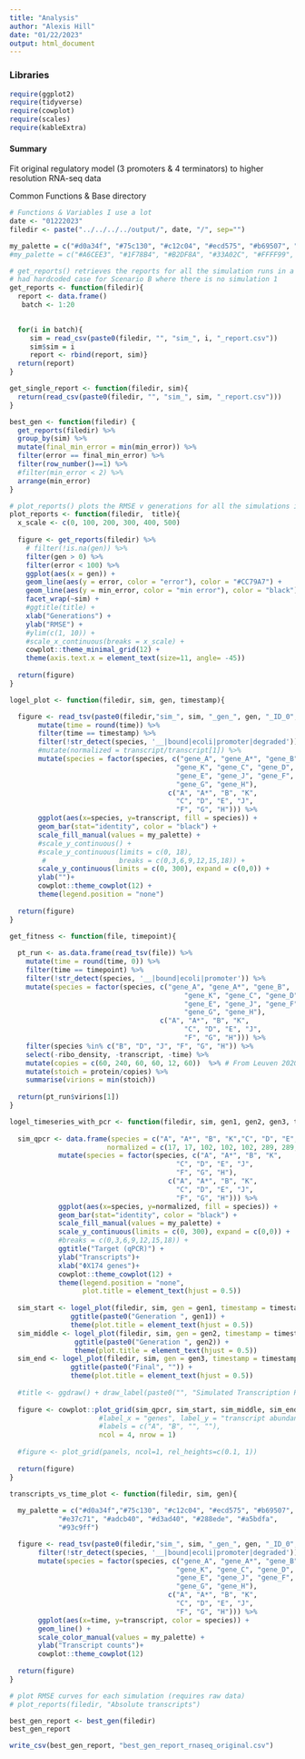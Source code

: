 ```yaml
---
title: "Analysis"
author: "Alexis Hill"
date: "01/22/2023"
output: html_document
---
```


### Libraries
```r
require(ggplot2)
require(tidyverse)
require(cowplot)
require(scales)
require(kableExtra)
```

#### Summary
Fit original regulatory model (3 promoters & 4 terminators) to higher resolution RNA-seq data

Common Functions & Base directory 
```r
# Functions & Variables I use a lot
date <- "01222023"
filedir <- paste("../../../../output/", date, "/", sep="")

my_palette = c("#d0a34f", "#75c130", "#c12c04", "#ecd575", "#b69507", "#e37c71", "#adcb40", "#d3ad40", "#288ede", "#a5bdfa", "#93c9ff")
#my_palette = c("#A6CEE3", "#1F78B4", "#B2DF8A", "#33A02C", "#FFFF99", "#E31A1C", "#FDBF6F", "#FF7F00", "#CAB2D6", "#6A3D9A", "#999999")

# get_reports() retrieves the reports for all the simulation runs in a specified scenario
# had hardcoded case for Scenario B where there is no simulation 1
get_reports <- function(filedir){
  report <- data.frame()
   batch <- 1:20

  
  for(i in batch){
     sim = read_csv(paste0(filedir, "", "sim_", i, "_report.csv")) 
     sim$sim = i
     report <- rbind(report, sim)}
  return(report)
}

get_single_report <- function(filedir, sim){
  return(read_csv(paste0(filedir, "", "sim_", sim, "_report.csv"))) 
}

best_gen <- function(filedir) {
  get_reports(filedir) %>% 
  group_by(sim) %>% 
  mutate(final_min_error = min(min_error)) %>% 
  filter(error == final_min_error) %>%  
  filter(row_number()==1) %>% 
  #filter(min_error < 2) %>% 
  arrange(min_error)
}

# plot_reports() plots the RMSE v generations for all the simulations in a given scenario
plot_reports <- function(filedir,  title){
  x_scale <- c(0, 100, 200, 300, 400, 500)
  
  figure <- get_reports(filedir) %>% 
    # filter(!is.na(gen)) %>% 
    filter(gen > 0) %>% 
    filter(error < 100) %>% 
    ggplot(aes(x = gen)) +
    geom_line(aes(y = error, color = "error"), color = "#CC79A7") + 
    geom_line(aes(y = min_error, color = "min error"), color = "black") +
    facet_wrap(~sim) + 
    #ggtitle(title) + 
    xlab("Generations") +
    ylab("RMSE") + 
    #ylim(c(1, 10)) + 
    #scale_x_continuous(breaks = x_scale) + 
    cowplot::theme_minimal_grid(12) + 
    theme(axis.text.x = element_text(size=11, angle= -45))
  
  return(figure)
}

logel_plot <- function(filedir, sim, gen, timestamp){

  figure <- read_tsv(paste0(filedir,"sim_", sim, "_gen_", gen, "_ID_0", ".tsv" )) %>% 
       mutate(time = round(time)) %>% 
       filter(time == timestamp) %>% 
       filter(!str_detect(species, '__|bound|ecoli|promoter|degraded')) %>% 
       #mutate(normalized = transcript/transcript[1]) %>% 
       mutate(species = factor(species, c("gene_A", "gene_A*", "gene_B",
                                         "gene_K", "gene_C", "gene_D",
                                         "gene_E", "gene_J", "gene_F",
                                         "gene_G", "gene_H"),
                                       c("A", "A*", "B", "K",
                                         "C", "D", "E", "J",
                                         "F", "G", "H"))) %>% 
       ggplot(aes(x=species, y=transcript, fill = species)) +
       geom_bar(stat="identity", color = "black") + 
       scale_fill_manual(values = my_palette) + 
       #scale_y_continuous() + 
       #scale_y_continuous(limits = c(0, 18),
        #                  breaks = c(0,3,6,9,12,15,18)) +
       scale_y_continuous(limits = c(0, 300), expand = c(0,0)) +
       ylab("")+
       cowplot::theme_cowplot(12) +
       theme(legend.position = "none") 
  
  return(figure)
}

get_fitness <- function(file, timepoint){
  
  pt_run <- as.data.frame(read_tsv(file)) %>% 
    mutate(time = round(time, 0)) %>% 
    filter(time == timepoint) %>% 
    filter(!str_detect(species, '__|bound|ecoli|promoter')) %>% 
    mutate(species = factor(species, c("gene_A", "gene_A*", "gene_B",
                                           "gene_K", "gene_C", "gene_D",
                                           "gene_E", "gene_J", "gene_F",
                                           "gene_G", "gene_H"),
                                     c("A", "A*", "B", "K",
                                           "C", "D", "E", "J",
                                           "F", "G", "H"))) %>% 
    filter(species %in% c("B", "D", "J", "F", "G", "H")) %>% 
    select(-ribo_density, -transcript, -time) %>% 
    mutate(copies = c(60, 240, 60, 60, 12, 60))  %>% # From Leuven 2020
    mutate(stoich = protein/copies) %>%
    summarise(virions = min(stoich))
  
  return(pt_run$virions[1])
}

logel_timeseries_with_pcr <- function(filedir, sim, gen1, gen2, gen3, timestamp) {
  
  sim_qpcr <- data.frame(species = c("A", "A*", "B", "K","C", "D", "E", "J","F", "G", "H"),
                        normalized = c(17, 17, 102, 102, 102, 289, 289, 289, 187, 85, 17)) %>% 
            mutate(species = factor(species, c("A", "A*", "B", "K",
                                         "C", "D", "E", "J",
                                         "F", "G", "H"),
                                       c("A", "A*", "B", "K",
                                         "C", "D", "E", "J",
                                         "F", "G", "H"))) %>% 
            ggplot(aes(x=species, y=normalized, fill = species)) +
            geom_bar(stat="identity", color = "black") + 
            scale_fill_manual(values = my_palette) + 
            scale_y_continuous(limits = c(0, 300), expand = c(0,0)) + 
            #breaks = c(0,3,6,9,12,15,18)) + 
            ggtitle("Target (qPCR)") + 
            ylab("Transcripts")+ 
            xlab("ΦX174 genes")+ 
            cowplot::theme_cowplot(12) +
            theme(legend.position = "none",
                  plot.title = element_text(hjust = 0.5)) 
  
  sim_start <- logel_plot(filedir, sim, gen = gen1, timestamp = timestamp) + 
               ggtitle(paste0("Generation ", gen1)) + 
               theme(plot.title = element_text(hjust = 0.5))
  sim_middle <- logel_plot(filedir, sim, gen = gen2, timestamp = timestamp) + 
                ggtitle(paste0("Generation ", gen2)) +
                theme(plot.title = element_text(hjust = 0.5))
  sim_end <- logel_plot(filedir, sim, gen = gen3, timestamp = timestamp) + 
               ggtitle(paste0("Final", "")) + 
               theme(plot.title = element_text(hjust = 0.5))
  
  #title <- ggdraw() + draw_label(paste0("", "Simulated Transcription Patterns"))
  
  figure <- cowplot::plot_grid(sim_qpcr, sim_start, sim_middle, sim_end,
                      #label_x = "genes", label_y = "transcript abundances", 
                      #labels = c("A", "B", "", ""), 
                      ncol = 4, nrow = 1)
  
  #figure <- plot_grid(panels, ncol=1, rel_heights=c(0.1, 1)) 
               
  return(figure)
}

transcripts_vs_time_plot <- function(filedir, sim, gen){
  
  my_palette = c("#d0a34f","#75c130", "#c12c04", "#ecd575", "#b69507",
            "#e37c71", "#adcb40", "#d3ad40", "#288ede", "#a5bdfa",
            "#93c9ff")

  figure <- read_tsv(paste0(filedir,"sim_", sim, "_gen_", gen, "_ID_0", ".tsv" )) %>% 
       filter(!str_detect(species, '__|bound|ecoli|promoter|degraded')) %>% 
       mutate(species = factor(species, c("gene_A", "gene_A*", "gene_B",
                                         "gene_K", "gene_C", "gene_D",
                                         "gene_E", "gene_J", "gene_F",
                                         "gene_G", "gene_H"),
                                       c("A", "A*", "B", "K",
                                         "C", "D", "E", "J",
                                         "F", "G", "H"))) %>% 
       ggplot(aes(x=time, y=transcript, color = species)) +
       geom_line() + 
       scale_color_manual(values = my_palette) + 
       ylab("Transcript counts")+
       cowplot::theme_cowplot(12)
  
  return(figure)
}

```

```r
# plot RMSE curves for each simulation (requires raw data)
# plot_reports(filedir, "Absolute transcripts")
```

```r
best_gen_report <- best_gen(filedir)
best_gen_report
```
```r
write_csv(best_gen_report, "best_gen_report_rnaseq_original.csv")
```
